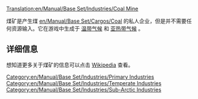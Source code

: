 {{zh/翻译|origin= en/Manual/Base Set/Industries/Coal Mine
|from  = en
|to    = zh
|Percentage =50
}}
[[Translation:en/Manual/Base Set/Industries/Coal Mine]]

{{zh/Manual/Base Set/Industries/工业设施|image=en/Manual/Base Set/Industries/Coalmine.png
|name=煤矿
|climates=[[zh/Manual/气候#温带气候|温带气候]], [[zh/Manual/气候#亚热带气候|亚热带气候]]。
|accepts=无
|produces=[[en/Manual/Base Set/Cargos/Coal]]
}}

煤矿是产生煤 [[en/Manual/Base Set/Cargos/Coal]] 的私人企业，但是并不需要任何资源输入。它在游戏中生成于 [[zh/Manual/气候#温带气候|温带气候]] 和 [[zh/Manual/气候#亚热带气候|亚热带气候]] 。

== 详细信息 ==
想知道更多关于煤矿的信息可以点击 [https://www.wikipedia.org/wiki/Coal_mining Wikipedia] 查看。

{{zh/Manual/Base Set/Industries/Navbox Industries}}

[[Category:en/Manual/Base Set/Industries/Primary Industries]]
[[Category:en/Manual/Base Set/Industries/Temperate Industries]]
[[Category:en/Manual/Base Set/Industries/Sub-Arctic Industries]]